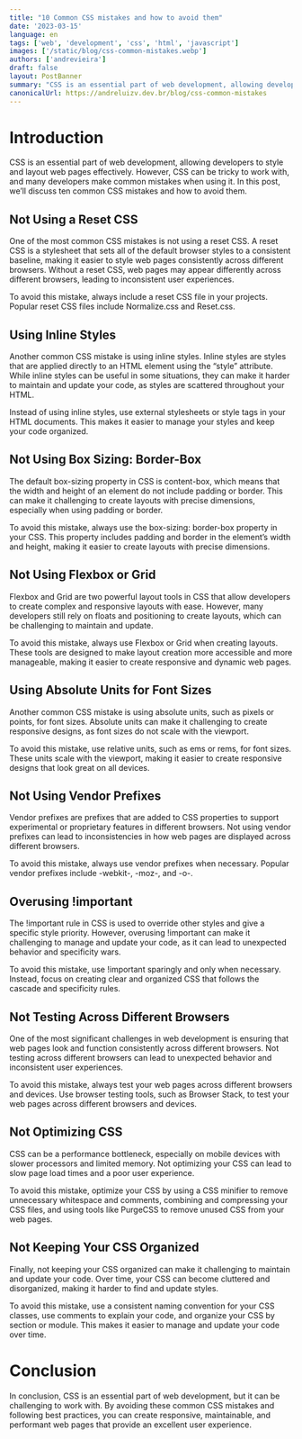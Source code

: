 ```yaml
---
title: "10 Common CSS mistakes and how to avoid them"
date: '2023-03-15'
language: en
tags: ['web', 'development', 'css', 'html', 'javascript']
images: ['/static/blog/css-common-mistakes.webp']
authors: ['andrevieira']
draft: false
layout: PostBanner
summary: "CSS is an essential part of web development, allowing developers to style and layout web pages effectively. However, CSS can be tricky to work with, and many developers make common mistakes when using it. In this post, we’ll discuss ten common CSS mistakes and how to avoid them."
canonicalUrl: https://andreluizv.dev.br/blog/css-common-mistakes
---
```


# Introduction
CSS is an essential part of web development, allowing developers to style and layout web pages effectively. However, CSS can be tricky to work with, and many developers make common mistakes when using it. In this post, we’ll discuss ten common CSS mistakes and how to avoid them.

## Not Using a Reset CSS
One of the most common CSS mistakes is not using a reset CSS. A reset CSS is a stylesheet that sets all of the default browser styles to a consistent baseline, making it easier to style web pages consistently across different browsers. Without a reset CSS, web pages may appear differently across different browsers, leading to inconsistent user experiences.

To avoid this mistake, always include a reset CSS file in your projects. Popular reset CSS files include Normalize.css and Reset.css.

## Using Inline Styles
Another common CSS mistake is using inline styles. Inline styles are styles that are applied directly to an HTML element using the “style” attribute. While inline styles can be useful in some situations, they can make it harder to maintain and update your code, as styles are scattered throughout your HTML.

Instead of using inline styles, use external stylesheets or style tags in your HTML documents. This makes it easier to manage your styles and keep your code organized.

## Not Using Box Sizing: Border-Box
The default box-sizing property in CSS is content-box, which means that the width and height of an element do not include padding or border. This can make it challenging to create layouts with precise dimensions, especially when using padding or border.

To avoid this mistake, always use the box-sizing: border-box property in your CSS. This property includes padding and border in the element’s width and height, making it easier to create layouts with precise dimensions.

## Not Using Flexbox or Grid
Flexbox and Grid are two powerful layout tools in CSS that allow developers to create complex and responsive layouts with ease. However, many developers still rely on floats and positioning to create layouts, which can be challenging to maintain and update.

To avoid this mistake, always use Flexbox or Grid when creating layouts. These tools are designed to make layout creation more accessible and more manageable, making it easier to create responsive and dynamic web pages.

## Using Absolute Units for Font Sizes
Another common CSS mistake is using absolute units, such as pixels or points, for font sizes. Absolute units can make it challenging to create responsive designs, as font sizes do not scale with the viewport.

To avoid this mistake, use relative units, such as ems or rems, for font sizes. These units scale with the viewport, making it easier to create responsive designs that look great on all devices.

## Not Using Vendor Prefixes
Vendor prefixes are prefixes that are added to CSS properties to support experimental or proprietary features in different browsers. Not using vendor prefixes can lead to inconsistencies in how web pages are displayed across different browsers.

To avoid this mistake, always use vendor prefixes when necessary. Popular vendor prefixes include -webkit-, -moz-, and -o-.

## Overusing !important
The !important rule in CSS is used to override other styles and give a specific style priority. However, overusing !important can make it challenging to manage and update your code, as it can lead to unexpected behavior and specificity wars.

To avoid this mistake, use !important sparingly and only when necessary. Instead, focus on creating clear and organized CSS that follows the cascade and specificity rules.

## Not Testing Across Different Browsers
One of the most significant challenges in web development is ensuring that web pages look and function consistently across different browsers. Not testing across different browsers can lead to unexpected behavior and inconsistent user experiences.

To avoid this mistake, always test your web pages across different browsers and devices. Use browser testing tools, such as Browser Stack, to test your web pages across different browsers and devices.

## Not Optimizing CSS
CSS can be a performance bottleneck, especially on mobile devices with slower processors and limited memory. Not optimizing your CSS can lead to slow page load times and a poor user experience.

To avoid this mistake, optimize your CSS by using a CSS minifier to remove unnecessary whitespace and comments, combining and compressing your CSS files, and using tools like PurgeCSS to remove unused CSS from your web pages.

## Not Keeping Your CSS Organized
Finally, not keeping your CSS organized can make it challenging to maintain and update your code. Over time, your CSS can become cluttered and disorganized, making it harder to find and update styles.

To avoid this mistake, use a consistent naming convention for your CSS classes, use comments to explain your code, and organize your CSS by section or module. This makes it easier to manage and update your code over time.

# Conclusion
In conclusion, CSS is an essential part of web development, but it can be challenging to work with. By avoiding these common CSS mistakes and following best practices, you can create responsive, maintainable, and performant web pages that provide an excellent user experience.